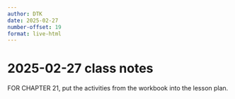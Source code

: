 ```yaml
---
author: DTK
date: 2025-02-27
number-offset: 19
format: live-html
---
```


# 2025-02-27 class notes


FOR CHAPTER 21, put the activities from the workbook into the lesson plan.

